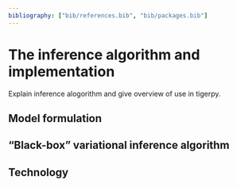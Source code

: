 ```yaml
---
bibliography: ["bib/references.bib", "bib/packages.bib"]
---
```


# The inference algorithm and implementation {#sec-app}

Explain inference alogorithm and give overview of use in tigerpy.

## Model formulation {#sec-model-setup}

## "Black-box" variational inference algorithm {#sec-bbvi-impl}

## Technology {#sec-technology}

